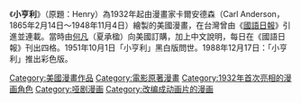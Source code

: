 {{unreferenced|time=2015-09-03T09:50:10+00:00}}
《'''小亨利'''》（原題：Henry）為1932年起由漫畫家卡爾安德森（Carl Anderson，1865年2月14日～1948年11月4日）繪製的美國漫畫，在台灣曾由《[[國語日報|國語日報]]》引進並連載。當時由[[何凡|何凡]]（夏承楹）向美國訂購，加上中文說明，每日在《國語日報》刊出四格。1951年10月1日「小亨利」黑白版問世。1988年12月17日：「小亨利」推出彩色版。

[[Category:美國漫畫作品|Category:美國漫畫作品]]
[[Category:電影原著漫畫|Category:電影原著漫畫]]
[[Category:1932年首次亮相的漫画角色|Category:1932年首次亮相的漫画角色]]
[[Category:哑剧漫画|Category:哑剧漫画]]
[[Category:改编成动画片的漫画|Category:改编成动画片的漫画]]